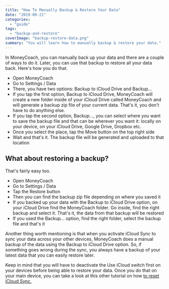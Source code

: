 ```yaml
---
title: "How To Manually Backup & Restore Your Data"
date: "2019-09-21"
categories: 
  - "guide"
tags: 
  - "backup-and-restore"
coverImage: "backup-restore-data.png"
summary: "You will learn how to manually backup & restore your data."
---
```


In MoneyCoach, you can manually back up your data and there are a couple of ways to do it. Later, you can use that backup to restore all your data back. Here's how you do that.

- Open MoneyCoach
- Go to Settings / Data
- There, you have two options: Backup to iCloud Drive and Backup...
- If you tap the first option, Backup to iCloud Drive, MoneyCoach will create a new folder inside of your iCloud Drive called MoneyCoach and will generate a backup zip file of your current data. That's it, you don't have to do anything else.
- If you tap the second option, Backup..., you can select where you want to save the backup file and that can be wherever you want it: locally on your device, on your iCloud Drive, Google Drive, Dropbox etc.
- Once you select the place, tap the Move button on the top right side
- Wait and that's it. The backup file will be generated and uploaded to that location

## What about restoring a backup? 
That's fairly easy too.

- Open MoneyCoach
- Go to Settings / Data
- Tap the Restore button
- Then you can find the backup zip file depending on where you saved it
- If you backed up your data with the Backup to iCloud Drive option, on your iCloud Drive find the MoneyCoach folder. Go inside, find the right backup and select it. That's it, the data from that backup will be restored
- If you used the Backup... option, find the right folder, select the backup file and that's it

Another thing worth mentioning is that when you activate iCloud Sync to sync your data across your other devices, MoneyCoach does a manual backup of the data using the Backup to iCloud Drive option. So, if something goes wrong during the sync, you always have a backup of your latest data that you can easily restore later.

Keep in mind that you will have to deactivate the Use iCloud switch first on your devices before being able to restore your data. Once you do that on your main device, you can take a look at this other tutorial on how [to reset iCloud Sync.](/how-to-reset-the-icloud-sync/)
